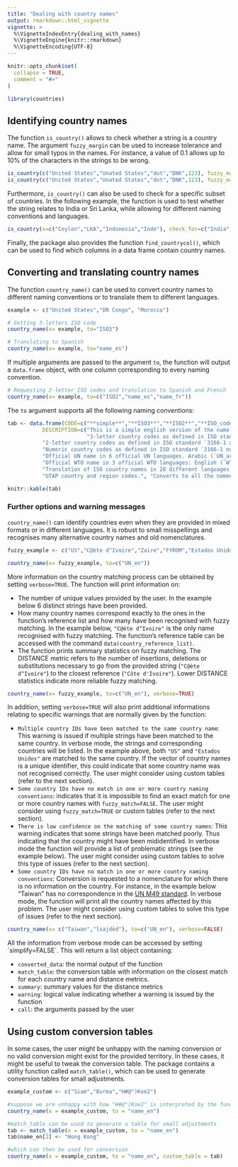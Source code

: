 ```yaml
---
title: "Dealing with country names"
output: rmarkdown::html_vignette
vignette: >
  %\VignetteIndexEntry{dealing_with_names}
  %\VignetteEngine{knitr::rmarkdown}
  %\VignetteEncoding{UTF-8}
---
```


```r
knitr::opts_chunk$set(
  collapse = TRUE,
  comment = "#>"
)

library(countries)
```

## Identifying country names

The function `is_country()` allows to check whether a string is a country name. The argument `fuzzy_margin` can be used to increase tolerance and allow for small typos in the names. For instance, a value of 0.1 allows up to 10% of the characters in the strings to be wrong.

```r
is_country(c("United States","Unated States","dot","DNK",123), fuzzy_margin = 0)
is_country(c("United States","Unated States","dot","DNK",123), fuzzy_margin = 0.1)
```

Furthermore, `is_country()` can also be used to check for a specific subset of countries. In the following example, the function is used to test whether the string relates to India or Sri Lanka, while allowing for different naming conventions and languages.

```r
is_country(x=c("Ceylon","LKA","Indonesia","Inde"), check_for=c("India","Sri Lanka"))
```

Finally, the package also provides the function `find_countrycol()`, which can be used to find which columns in a data frame contain country names.

## Converting and translating country names

The function `country_name()` can be used to convert country names to different naming conventions or to translate them to different languages. 

```r
example <- c("United States","DR Congo", "Morocco")

# Getting 3-letters ISO code
country_name(x= example, to="ISO3")

# Translating to Spanish
country_name(x= example, to="name_es")
```

If multiple arguments are passed to the argument `to`, the function will output a `data.frame` object, with one column corresponding to every naming convention.

```r
# Requesting 2-letter ISO codes and translation to Spanish and French
country_name(x= example, to=c("ISO2","name_es","name_fr"))
```


The `to` argument supports all the following naming conventions:




```r
tab <- data.frame(CODE=c("**simple**","**ISO3**","**ISO2**","**ISO_code**","**UN_**xx","**WTO_**xx","**name_**xx","**GTAP**", "**all**"),
           DESCRIPTION=c("This is a simple english version of the name containing only ASCII characters. This nomenclature is available for all countries.",
                         "3-letter country codes as defined in ISO standard `3166-1 alpha-3`. This nomenclature is available only for the territories in the standard (currently 249 territories).",
           "2-letter country codes as defined in ISO standard `3166-1 alpha-2`. This nomenclature is available only for the territories in the standard (currently 249 territories).",
           "Numeric country codes as defined in ISO standard `3166-1 numeric`. This country code is the same as the UN's country number (M49 standard). This nomenclature is available for the territories in the ISO standard (currently 249 countries).",
           "Official UN name in 6 official UN languages. Arabic (`UN_ar`), Chinese  (`UN_zh`), English  (`UN_en`), French  (`UN_fr`), Spanish  (`UN_es`), Russian (`UN_ru`). This nomenclature is only available for countries in the M49 standard (currently 249 territories).",
           "Official WTO name in 3 official WTO languages: English (`WTO_en`), French (`WTO_fr`), Spanish (`WTO_es`). This nomenclature is only available for WTO members and observers (currently 189 entities).",
           "Translation of ISO country names in 28 different languages: Arabic (`name_ar`), Bulgarian (`name_bg`), Czech (`name_cs`), Danish (`name_da`), German (`name_de`), Greek (`name_el`), English  (`name_en`), Spanish  (`name_es`), Estonian (`name_et`),  Basque (`name_eu`),  Finnish (`name_fi`), French (`name_fr`), Hungarian (`name_hu`), Italian (`name_it`), Japponease (`name_ja`), Korean (`name_ko`), Lithuanian (`name_lt`), Dutch (`name_nl`), Norwegian (`name_no`), Polish (`name_po`), Portuguese (`name_pt`), Romenian (`name_ro`), Russian (`name_ru`), Slovak (`name_sk`), Swedish (`name_sv`), Thai (`name_th`), Ukranian (`name_uk`), Chinese simplified (`name_zh`), Chinese traditional (`name_zh-tw`)",
           "GTAP country and region codes.", "Converts to all the nomenclatures and languages in this table"))

knitr::kable(tab)
```





### Further options and warning messages

`country_name()` can identify countries even when they are provided in mixed formats or in different languages. It is robust to small misspellings and recognises many alternative country names and old nomenclatures.  

```r
fuzzy_example <- c("US","C@ète d^Ivoire","Zaire","FYROM","Estados Unidos","ITA")

country_name(x= fuzzy_example, to=c("UN_en"))
```

More information on the country matching process can be obtained by setting `verbose=TRUE`. The function will print information on:

* The number of unique values provided by the user. In the example below 6 distinct strings have been provided.
* How many country names correspond exactly to the ones in the function's reference list and how many have been recognised with fuzzy matching. In the example below, `"C@ète d^Ivoire"` is the only name recognised with fuzzy matching. The function's reference table can be accessed with the command `data(country_reference_list)`.
* The function prints summary statistics on fuzzy matching. The DISTANCE metric refers to the number of insertions, deletions or substitutions necessary to go from the provided string (`"C@ète d^Ivoire"`) to the closest reference (`"Côte d'Ivoire"`). Lower DISTANCE statistics indicate more reliable fuzzy matching.  


```r
country_name(x= fuzzy_example, to=c("UN_en"), verbose=TRUE)
```

In addition, setting `verbose=TRUE` will also print additional informations relating  to specific warnings that are normally given by the function:

* `Multiple country IDs have been matched to the same country name`: This warning is issued if multiple strings have been matched to the same country. In verbose mode, the strings and corresponding countries will be listed. In the example above, both `"US"` and `"Estados Unidos"` are matched to the same country. If the vector of country names is a unique identifier, this could indicate that some country name was not recognised correctly. The user might consider using custom tables (refer to the next section).
* `Some country IDs have no match in one or more country naming conventions`: indicates that it is impossible to find an exact match for one or more country names with `fuzzy_match=FALSE`. The user might consider using `fuzzy_match=TRUE` or custom tables (refer to the next section). 
* `There is low confidence on the matching of some country names`: This warning indicates that some strings have been matched poorly. Thus indicating that the country might have been mididentified. In verbose mode the function will provide a list of problematic strings (see the example below). The user might consider using custom tables to solve this type of issues (refer to the next section). 
* `Some country IDs have no match in one or more country naming conventions`: Conversion is requested to a nomenclature for which there is no information on the country. For instance, in the example below "Taiwan" has no correspondence in the [UN M49 standard](https://unstats.un.org/unsd/methodology/m49/). In verbose mode, the function will print all the country names affected by this problem. The user might consider using custom tables to solve this type of issues (refer to the next section). 

```r
country_name(x= c("Taiwan","lsajdèd"), to=c("UN_en"), verbose=FALSE)
```

All the information from verbose mode can be accessed by setting ´simplify=FALSE´. This will return a list object containing:

* `converted_data`: the normal output of the function
* `match_table`: the conversion table with information on the closest match for each country name and distance metrics.
* `summary`: summary values for the distance metrics
* `warning`: logical value indicating whether a warning is issued by the function
* `call`: the arguments passed by the user

## Using custom conversion tables

In some cases, the user might be unhappy with the naming conversion or no valid conversion might exist for the provided territory. In these cases, it might be useful to tweak the conversion table. The package contains a utility function called `match_table()`, which can be used to generate conversion tables for small adjustments. 

```r
example_custom <- c("Siam","Burma","H#@°)Koe2")

#suppose we are unhappy with how "H#@°)Koe2" is interpreted by the function
country_name(x = example_custom, to = "name_en")

#match_table can be used to generate a table for small adjustments
tab <- match_table(x = example_custom, to = "name_en")
tab$name_en[2] <- "Hong Kong"

#which can then be used for conversion
country_name(x = example_custom, to = "name_en", custom_table = tab)
```





